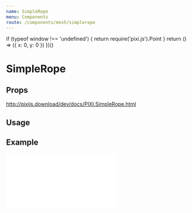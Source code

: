 ```yaml
---
name: SimpleRope
menu: Components
route: /components/mesh/simplerope
---
```



  if (typeof window !== 'undefined') {
    return require('pixi.js').Point
  }
  return () => ({ x: 0, y: 0 })
})()

# SimpleRope

## Props

http://pixijs.download/dev/docs/PIXI.SimpleRope.html

## Usage

<Playground>
  <Stage width={500} height={300} options={{ backgroundColor: 0xeef1f5 }}>
    <SimpleRope
      points={[new Point(0, 150), new Point(100, 100), new Point(150, 150), new Point(200, 100), new Point(400, 150)]}
      image={'https://s3-us-west-2.amazonaws.com/s.cdpn.io/693612/snake.png'}
    />
  </Stage>
</Playground>

## Example

<iframe
  height={500}
  scrolling="no"
  title="Rope"
  src="//codepen.io/inlet/embed/wvBbJqK/?height=300&theme-id=33987&default-tab=result&embed-version=2"
  frameBorder="no"
  allowFullScreen={true}
  style={{ width: '100%' }}
/>
